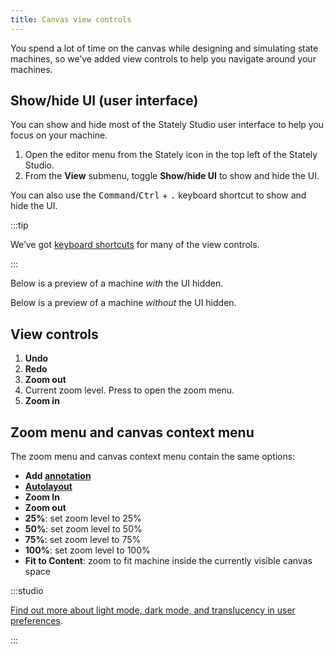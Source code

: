 ```yaml
---
title: Canvas view controls
---
```


You spend a lot of time on the canvas while designing and simulating state machines, so we’ve added view controls to help you navigate around your machines.

## Show/hide UI (user interface)

You can show and hide most of the Stately Studio user interface to help you focus on your machine.

1. Open the editor menu from the Stately icon in the top left of the Stately Studio.
2. From the **View** submenu, toggle <Check size={18} /> **Show/hide UI** to show and hide the UI.

You can also use the <kbd>Command</kbd>/<kbd>Ctrl</kbd> + <kbd>.</kbd> keyboard shortcut to show and hide the UI.

:::tip

We’ve got [keyboard shortcuts](keyboard-shortcuts.mdx) for many of the view controls.

:::

Below is a preview of a machine *with* the UI hidden.

<p>
  <ThemedImage
    alt="Starter machine in Stately Studio. The only panel visible is the top left corner with the Stately logo and the machine name."
    sources={{
      light: '/canvas-view-controls/hide-ui.png',
      dark: '/canvas-view-controls/hide-ui-dm.png',
    }}
  />
</p>

Below is a preview of a machine *without* the UI hidden.

<p>
  <ThemedImage
    alt="Starter machine in Stately Studio. All the panels are visible, including the top bar, view options, left sidebar, and right tool menu."
    sources={{
      light: '/canvas-view-controls/show-ui.png',
      dark: '/canvas-view-controls/show-ui-dm.png',
    }}
  />
</p>

## View controls

<p style={{maxWidth: "300px"}}>
  <ThemedImage
    alt="View controls in Stately Studio, numbered and labeled by the list below."
    sources={{
      light: '/canvas-view-controls/view-controls.png',
      dark: '/canvas-view-controls/view-controls-dm.png',
    }}
  />
</p>

1. **Undo**
2. **Redo**
3. **Zoom out**
4. Current zoom level. Press to open the zoom menu.
5. **Zoom in**

## Zoom menu and canvas context menu

The zoom menu and canvas context menu contain the same options:

- **Add [annotation](annotations.mdx)**
- **[Autolayout](autolayout.mdx)**
- **Zoom In**
- **Zoom out**
- **25%**: set zoom level to 25%
- **50%**: set zoom level to 50%
- **75%**: set zoom level to 75%
- **100%**: set zoom level to 100%
- **Fit to Content**: zoom to fit machine inside the currently visible canvas space

:::studio

[Find out more about light mode, dark mode, and translucency in user preferences](user-preferences.mdx).

:::